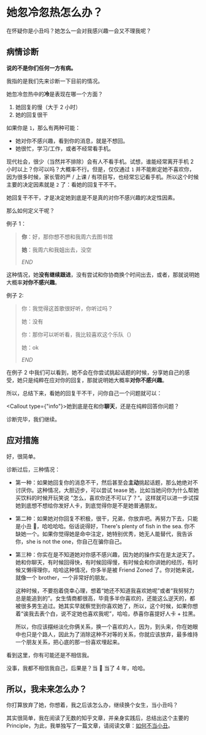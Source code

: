
# 她忽冷忽热怎么办？

在怀疑你是小丑吗？她怎么一会对我感兴趣一会又不理我呢？

## 病情诊断

**说的不是你们任何一方有病。**

我指的是我们先来诊断一下目前的情况。

她忽冷忽热中的**冷**是表现在哪一个方面？

1. 她回复的慢（大于 2 小时）
2. 她的回复很干

如果你是 `1`，那么有两种可能：

- 她对你不感兴趣，看到你的消息，就是不想回。
- 她很忙，学习/工作，或者不经常看手机。

现代社会，很少（当然并不排除）会有人不看手机。试想，谁能经常离开手机 2 小时以上？你可以吗？大概率不行。但是，仅仅通过 `1` 并不能断定她不喜欢你，因为很多时候，家长管的严 / 上课 / 有项目写，也经常忘记看手机。所以这个时候主要的决定因素就是 `2` 了：看她的回复干不干。

她回复干不干，才是决定她到底是不是真的对你不感兴趣的决定性因素。

那么如何定义干呢？

例子 1：

> **你**：好，那你想不想和我周六去图书馆
>
> **她**：我周六和我姐出去，没空
>
> _END_

这种情况，她**没有继续跟进**，没有尝试和你协商换个时间出去，或者，那就说明她大概率**对你不感兴趣**。

例子 2:

> 你：我觉得这首歌很好听，你听过吗？
>
> 她：没有
>
> 你：那你可以听听看，我比较喜欢这个乐队（）
>
> 她：ok
>
> _END_

在例子 2 中我们可以看到，她不会在你尝试挑起话题的时候，分享她自己的感受，她只是纯粹在应对你的回复，那就说明她大概率**对你不感兴趣**。

所以，总结下来，看她的回复干不干，问你自己一个问题就可以：

<Callout type={"info"}>她到底是在和你**聊天**，还是在纯粹回答你问题？</Callout>

诊断完毕，我们继续。

## 应对措施

好，很简单。

诊断过后，三种情况：

- 第一种：如果她回复你的消息不干，然后甚至会**主动**挑起话题，那么她绝对不讨厌你。这种情况，大胆迈步，可以尝试 tease 她，比如当她问你为什么帮她买饮料的时候开玩笑说 ”怎么，喜欢你还不可以了？“。这样就可以进一步试探她到底想不想给你发好人卡，到底觉得你是不是她普通朋友。

- 第二种：如果她对你回复不积极，很干，兄弟，你放弃吧。再努力下去，只能是小丑 🤡，哈哈哈哈。俗话说得好，There's plenty of fish in the sea. 你不缺她一个。如果你觉得她是命中注定，她特别优秀，她无人能替代，我告诉你，she is not the one，你自己在骗你自己。

- 第三种：你实在是不知道她对你感不感兴趣，因为她的操作实在是太逆天了。她和你聊天，有时候回得快，有时候回得慢，有时候会和你讲她的经历，有时候又懒得理你，哈哈这种情况，你多半是被 Friend Zoned 了。你对她来说，就像一个 brother，一个非常好的朋友。

  这种时候，不要抱着侥幸心理，想着“她还不知道我喜欢她呢”或者“我努努力总是能追到的”。女生情商都很高，毕竟多半你喜欢的，还能这么逆天的，都被很多男生追过。她其实早就察觉到你喜欢她了，所以，这个时候，如果你想着“诶我去表个白，说不定她也喜欢我呢”，哈哈，恭喜你喜提好人卡 + 拉黑。

  所以，你应该~~摆烂~~淡化你俩关系，换一个喜欢的人，因为，到头来，你在她眼中也只是个路人，因此为了消除这种不对等的关系，你就应该放弃，最多维持一个朋友关系，把心底的那一份喜欢埋起来。

看到这里，你有可能还是不相信我。

没事，我都不相信我自己，后果是？当 🤡 当了 4 年，哈哈。

## 所以，我未来怎么办？

你打算放弃了她，你想着，我之后该怎么办，继续换个女生，当小丑吗？

其实很简单，我在阅读了无数的知乎文章，并亲身实践后，总结出这个主要的 Principle，为此，我单独写了一篇文章，请阅读文章：[如何不当小丑](/tutorial-before/how-to-not-make-a-clown-of-yourself)。
